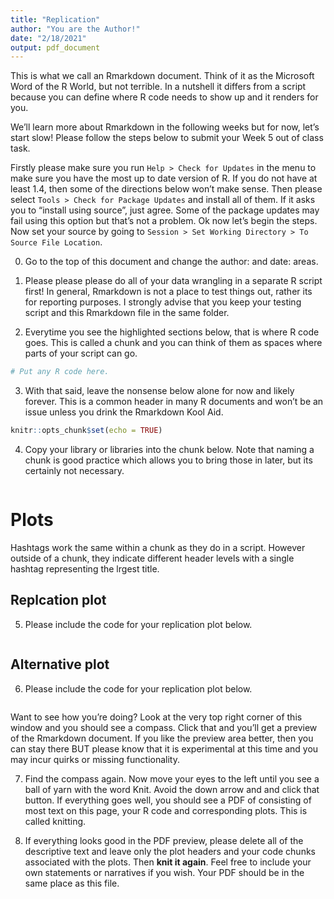 ```yaml
---
title: "Replication"
author: "You are the Author!"
date: "2/18/2021"
output: pdf_document
---
```


This is what we call an Rmarkdown document. Think of it as the Microsoft Word of the R World, but not terrible. In a nutshell it differs from a script because you can define where R code needs to show up and it renders for you.

We'll learn more about Rmarkdown in the following weeks but for now, let's start slow! Please follow the steps below to submit your Week 5 out of class task.

Firstly please make sure you run `Help > Check for Updates` in the menu to make sure you have the most up to date version of R. If you do not have at least 1.4, then some of the directions below won't make sense. Then please select `Tools > Check for Package Updates` and install all of them. If it asks you to "install using source", just agree. Some of the package updates may fail using this option but that's not a problem. Ok now let's begin the steps. Now set your source by going to `Session > Set Working Directory > To Source File Location`.

0.  Go to the top of this document and change the author: and date: areas.

1.  Please please please do all of your data wrangling in a separate R script first! In general, Rmarkdown is not a place to test things out, rather its for reporting purposes. I strongly advise that you keep your testing script and this Rmarkdown file in the same folder.

2.  Everytime you see the highlighted sections below, that is where R code goes. This is called a chunk and you can think of them as spaces where parts of your script can go.

```r
# Put any R code here.
```

3.  With that said, leave the nonsense below alone for now and likely forever. This is a common header in many R documents and won't be an issue unless you drink the Rmarkdown Kool Aid.

```r
knitr::opts_chunk$set(echo = TRUE)
```

4.  Copy your library or libraries into the chunk below. Note that naming a chunk is good practice which allows you to bring those in later, but its certainly not necessary.

```r

```

# Plots

Hashtags work the same within a chunk as they do in a script. However outside of a chunk, they indicate different header levels with a single hashtag representing the lrgest title.

## Replcation plot

5.  Please include the code for your replication plot below.

```r

```

## Alternative plot

6.  Please include the code for your replication plot below.

```r

```

Want to see how you're doing? Look at the very top right corner of this window and you should see a compass. Click that and you'll get a preview of the Rmarkdown document. If you like the preview area better, then you can stay there BUT please know that it is experimental at this time and you may incur quirks or missing functionality.

7.  Find the compass again. Now move your eyes to the left until you see a ball of yarn with the word Knit. Avoid the down arrow and and click that button. If everything goes well, you should see a PDF of consisting of most text on this page, your R code and corresponding plots. This is called knitting.

8.  If everything looks good in the PDF preview, please delete all of the descriptive text and leave only the plot headers and your code chunks associated with the plots. Then **knit it again**. Feel free to include your own statements or narratives if you wish. Your PDF should be in the same place as this file.
